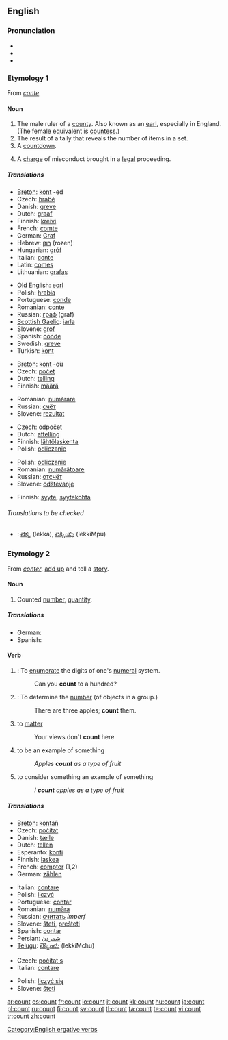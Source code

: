 ==English==

===Pronunciation===
*{{IPA|/kaʊnt/}}
*{{audio|en-us-count.ogg|Audio (US)}}
*{{rhymes|aʊnt}}

===Etymology 1===
From {{OF.}} ''[[conte]]''

====Noun====
{{wikipedia}}
{{en-noun}}

# The male ruler of a [[county]].  Also known as an [[earl]], especially in England.  (The female equivalent is [[countess]].)
# The result of a tally that reveals the number of items in a set.
# A [[countdown]].
# {{law}} A [[charge]] of misconduct brought in a [[legal]] proceeding.

=====Translations=====
{{trans-top|The male ruler of a county (1)}}
*[[Breton]]: [[kont]] {{m}} -ed {{p}}
*Czech: [[hrabě]] {{n}}
*Danish: [[greve]] {{c}}
*Dutch: [[graaf]] {{m}}
*Finnish: [[kreivi]]
*French: [[comte]] {{m}}
*German: [[Graf]] {{m}}
*Hebrew: [[רוזן]] (rozen) {{m}}
*Hungarian: [[gróf]]
*Italian: [[conte]]
*Latin: [[comes]] {{m}}
*Lithuanian: [[grafas]] {{m}}
{{trans-mid}}
*Old English: [[eorl]] {{m}}
*Polish: [[hrabia]] {{m}}
*Portuguese: [[conde]] {{m}}
*Romanian: [[conte]] {{m}}
*Russian: [[граф]] (graf) {{m}}
*[[Scottish Gaelic]]: [[iarla]] {{m}}
*Slovene: [[grof]] {{m}}
*Spanish: [[conde]] {{m}}
*Swedish: [[greve]]
*Turkish: [[kont]] {{m}}
{{trans-bottom}}

{{trans-top|The result of a tally that reveals the number of items in a set (2)}}
*[[Breton]]: [[kont]] {{f}} -où {{p}}
*Czech: [[počet]] {{n}}
*Dutch: [[telling]] {{f}}
*Finnish: [[määrä]]
{{trans-mid}}
*Romanian: [[numărare]] {{f}}
*Russian: [[счёт]]
*Slovene: [[rezultat]] {{m}}
{{trans-bottom}}

{{trans-top|A countdown (3)}}
*Czech: [[odpočet]] {{n}}
*Dutch: [[aftelling]] {{f}}
*Finnish: [[lähtölaskenta]]
*Polish: [[odliczanie]] {{n}}
{{trans-mid}}
*Polish: [[odliczanie]] {{n}}
*Romanian: [[numărătoare]] {{f}}
*Russian: [[отсчёт]]
*Slovene: [[odštevanje]] {{n}}
{{trans-bottom}}

{{trans-top|A charge of misconduct (4)}}
*Finnish: [[syyte]], [[syytekohta]]
{{trans-bottom}}

======Translations to be checked======
{{checktrans}}
*{{ttbc|Telugu}}: [[లెక్క]] (lekka), [[లెక్కింపు]] (lekkiMpu)

===Etymology 2===
From {{OF.}} ''[[conter]]'', [[add up]] and tell a [[story]].

====Noun====
{{en-noun}}

# Counted [[number]], [[quantity]].

=====Translations=====
*German: {{t|de|Anzahl|g=f}}
*Spanish: {{t|es|conteo|g=m}}

====Verb====
{{en-verb}}

# {{intransitive}}: To [[enumerate]] the digits of one's [[numeral]] system.
#: Can you '''count''' to a hundred?
# {{transitive}}: To determine the [[number]] (of objects in a group.)
#: There are three apples; '''count''' them.
# {{intransitive}} to [[matter]]
#: Your views don't '''count''' here
# {{intransitive}} to be an example of something
#: ''Apples '''count''' as a type of fruit''
# {{transitive}} to consider something an example of something
#: ''I '''count''' apples as a type of fruit''

=====Translations=====
{{trans-top|to enumerate or determine number}}
*[[Breton]]: [[kontañ]]
*Czech: [[počítat]]
*Danish: [[tælle]]
*Dutch: [[tellen]]
*Esperanto: [[konti]]
*Finnish: [[laskea]]
*French: [[compter]] (1,2)
*German: [[zählen]]
{{trans-mid}}
*Italian: [[contare]]
*Polish: [[liczyć]]
*Portuguese: [[contar]]
*Romanian: [[număra]]
*Russian: [[считать]] ''imperf''
*Slovene: [[šteti]], [[prešteti]]
*Spanish: [[contar]]
*Persian: [[شمردن]]
*[[Telugu]]: [[లెక్కించు]] (lekkiMchu)
{{trans-bottom}}

{{trans-top|to matter}}
*Czech: [[počítat s]]
*Italian: [[contare]]
{{trans-mid}}
*Polish: [[liczyć się]]
*Slovene: [[šteti]]
{{trans-bottom}}

[[Category:English ergative verbs]]

[[ar:count]]
[[es:count]]
[[fr:count]]
[[io:count]]
[[it:count]]
[[kk:count]]
[[hu:count]]
[[ja:count]]
[[pl:count]]
[[ru:count]]
[[fi:count]]
[[sv:count]]
[[tl:count]]
[[ta:count]]
[[te:count]]
[[vi:count]]
[[tr:count]]
[[zh:count]]